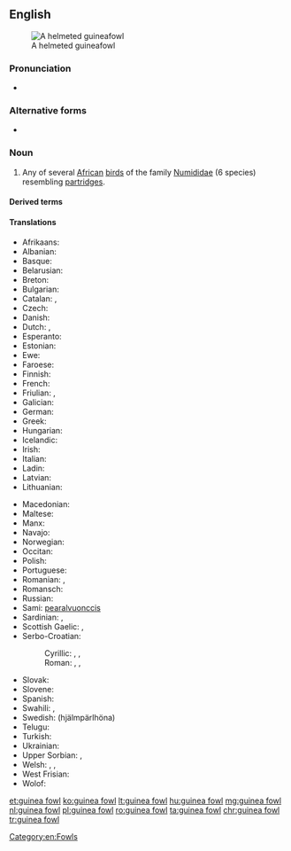 {{also|guineafowl|guinea-fowl}}
==English==
{{wikipedia}}

[[Image:Helmeted guineafowl kruger.jpg|thumb|A helmeted guineafowl]]

===Pronunciation===
* {{IPA|/ˈɡɪni ˌfaʊl/|lang=en}}

===Alternative forms===
* {{l|en|guineafowl}}

===Noun===
{{en-noun|head=[[guinea]] [[fowl]]}}

# Any of several [[African]] [[bird]]s of the family [[Numididae]] (6 species) resembling [[partridge]]s.

====Derived terms====
{{der3
|{{vern|black guineafowl|pedia=1}}
|{{vern|crested guineafowl|pedia=1}}
|{{vern|helmeted guineafowl|pedia=1}}
|{{vern|plumed guineafowl|pedia=1}}
|{{vern|vulturine guineafowl|pedia=1}}
|{{vern|white-breasted guineafowl|pedia=1}}
}}

====Translations====
{{trans-top|bird}}
* Afrikaans: {{t|af|tarentaal}}
* Albanian: {{t|sq|pula faraone}}
* Basque: {{t|eu|pintada}}
* Belarusian: {{t|be|цацарка|f}}
* Breton: {{t|br|klujar-Spagn}}
* Bulgarian: {{t|bg|токачка|tr=tokačka|f}}
* Catalan: {{t+|ca|pintada|f}}, {{t|ca|gallina de guinea|f}}
* Czech: {{t+|cs|perlička|f}}
* Danish: {{t|da|perlehøne}}
* Dutch: {{t+|nl|parelhoen|n}}, {{t|nl|poelepetaat|n}}
* Esperanto: {{t|eo|numido}}
* Estonian: {{t|et|pärlkana}}
* Ewe: {{t|ee|tsaxe}}
* Faroese: {{t|fo|perluhøna}}
* Finnish: {{t+|fi|helmikana}}
* French: {{t+|fr|pintade|m}}
* Friulian: {{t|fur|faraone}}, {{t|fur|gjaline faraone}}
* Galician: {{t|gl|galiña de guiné|f}}
* German: {{t|de|Perlhuhn|n}}
* Greek: {{t+|el|φραγκόκοτα|f}}
* Hungarian: {{t+|hu|gyöngytyúk}}
* Icelandic: {{t|is|perluhænsn}}
* Irish: {{t|ga|guine}}
* Italian: {{t+|it|faraona|f}}
* Ladin: {{t|lld|faraona|f}}
* Latvian: {{t|lv|pērļu vistiņa}}
* Lithuanian: {{t+|lt|patarška}}
{{trans-mid}}
* Macedonian: {{t|mk|бисерка|f|tr=bíserka|sc=Cyrl}}
* Maltese: {{t|mt|farawni}}
* Manx: {{t|gv|eeanlee injinagh|m}}
* Navajo: {{t|nv|naaʼahóóhaiłkizhígíí}}
* Norwegian: {{t|no|perlehøne}}
* Occitan: {{t|oc|pintarda|f}}
* Polish: {{t+|pl|perliczka|f}}
* Portuguese: {{t+|pt|galinha d'angola|f}}
* Romanian: {{t+|ro|bibilică|f}}, {{t+|ro|pichire|f}}
* Romansch: {{t|rm|giaglina perlada|f}}
* Russian: {{t+|ru|цеса́рка|f}}
* Sami: [[pearalvuonccis]]
* Sardinian: {{t|sc|magliocchina|f}}, {{t|sc|pudda de ìndias|f}}
* Scottish Gaelic: {{t|gd|coileach Innseanach|m}} {{qualifier|male}}, {{t|gd|cearc Innseanach|f}} {{qualifier|female}}
* Serbo-Croatian:
*: Cyrillic: {{t|sh|мисирка}}, {{t|sh|бисерка}}, {{t|sh|мoрка}}
*: Roman: {{t+|sh|misirka}}, {{t+|sh|biserka}}, {{t+|sh|morka}}
* Slovak: {{t|sk|perlička|f}}
* Slovene: {{t+|sl|pegatka|f}}
* Spanish: {{t|es|gallina de Guinea|f}}
* Swahili: {{t+|sw|kanga}}, {{t+|sw|kororo}}
* Swedish: {{t|sv|pärlhöna|c}} (hjälmpärlhöna)
* Telugu: {{t+|te|గిన్నికోడి}}
* Turkish: {{t+|tr|beçtavuğu}}
* Ukrainian: {{t+|uk|цесарка|tr=cesarka|f}}
* Upper Sorbian: {{t|hsb|parlawa}}, {{t|hsb|krjepjena}}
* Welsh: {{t|cy|iâr gini}}, {{t|cy|combác}}, {{t|cy|cochwat}}
* West Frisian: {{t|fy|poepeletaat}}
* Wolof: {{t+|wo|naat|alt=naat bi}}
{{trans-bottom}}

[[Category:en:Fowls]]

[[et:guinea fowl]]
[[ko:guinea fowl]]
[[lt:guinea fowl]]
[[hu:guinea fowl]]
[[mg:guinea fowl]]
[[nl:guinea fowl]]
[[pl:guinea fowl]]
[[ro:guinea fowl]]
[[ta:guinea fowl]]
[[chr:guinea fowl]]
[[tr:guinea fowl]]